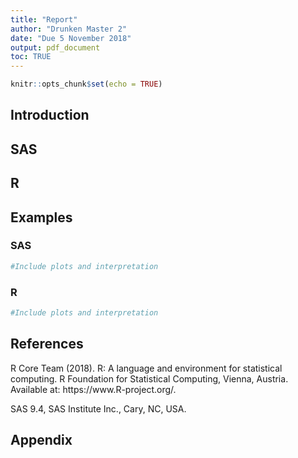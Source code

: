 ```yaml
---
title: "Report"
author: "Drunken Master 2"
date: "Due 5 November 2018"
output: pdf_document
toc: TRUE
---
```


```r
knitr::opts_chunk$set(echo = TRUE)
```

## Introduction 

## SAS 

## R 

## Examples

### SAS

```r
#Include plots and interpretation
```

### R

```r
#Include plots and interpretation
```

## References

R Core Team (2018). R: A language and environment for statistical computing. R Foundation for Statistical Computing, Vienna, Austria. Available at: https://www.R-project.org/.

SAS 9.4, SAS Institute Inc., Cary, NC, USA.

## Appendix
